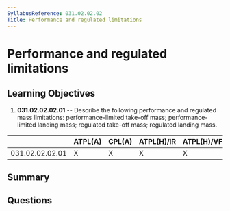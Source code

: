 ```yaml
---
SyllabusReference: 031.02.02.02
Title: Performance and regulated limitations
---
```


# Performance and regulated limitations

## Learning Objectives

1.  **031.02.02.02.01** -- Describe the following performance and regulated mass
    limitations: performance-limited take-off mass; performance-limited landing
    mass; regulated take-off mass; regulated landing mass.

|                 | ATPL(A) | CPL(A) | ATPL(H)/IR | ATPL(H)/VFR | CPL(H) | IR | CBIR(A) |
| --------------- | ------- | ------ | ---------- | ----------- | ------ | -- | ------- |
| 031.02.02.02.01 | X       | X      | X          | X           | X      |    |         |

## Summary

## Questions
